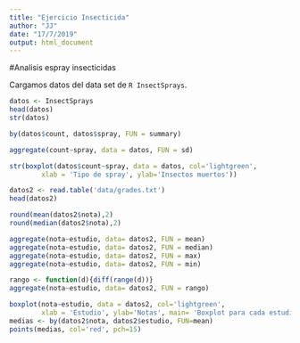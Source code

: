 ```yaml
---
title: "Ejercicio Insecticida"
author: "JJ"
date: "17/7/2019"
output: html_document
---
```

#Analisis espray insecticidas

Cargamos datos del data set de `R InsectSprays`.

```r
datos <- InsectSprays
head(datos)
str(datos)
```

```r
by(datos$count, datos$spray, FUN = summary)
```

```r
aggregate(count~spray, data = datos, FUN = sd)
```


```r
str(boxplot(datos$count~spray, data = datos, col='lightgreen',
        xlab = 'Tipo de spray', ylab='Insectos muertos'))
```

```r
datos2 <- read.table('data/grades.txt')
head(datos2)
```
```r
round(mean(datos2$nota),2)
round(median(datos2$nota),2)

```

```r
aggregate(nota~estudio, data= datos2, FUN = mean)
aggregate(nota~estudio, data= datos2, FUN = median)
aggregate(nota~estudio, data= datos2, FUN = max)
aggregate(nota~estudio, data= datos2, FUN = min)
```

```r
rango <- function(d){diff(range(d))}
aggregate(nota~estudio, data= datos2, FUN = rango)
```

```r
boxplot(nota~estudio, data = datos2, col='lightgreen',
        xlab = 'Estudio', ylab='Notas', main= 'Boxplot para cada estudio con su nota media')
medias <- by(datos2$nota, datos2$estudio, FUN=mean)
points(medias, col='red', pch=15)

```

